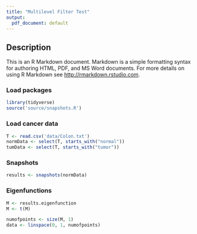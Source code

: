 ```yaml
---
title: "Multilevel Filter Test"
output:
  pdf_document: default 
---
```

## Description

This is an R Markdown document. Markdown is a simple formatting syntax for authoring HTML, PDF, and MS Word documents. For more details on using R Markdown see <http://rmarkdown.rstudio.com>.

### Load packages
```r
library(tidyverse)
source('source/snapshots.R')
```

### Load cancer data
```r
T <- read.csv('data/Colon.txt')
normData <- select(T, starts_with("normal"))
tumData <- select(T, starts_with("tumor"))
```

### Snapshots
```r
results <- snapshots(normData)
```

### Eigenfunctions
```r
M <- results.eigenfunction
M <- t(M)

numofpoints <- size(M, 1)
data <- linspace(0, 1, numofpoints)
```